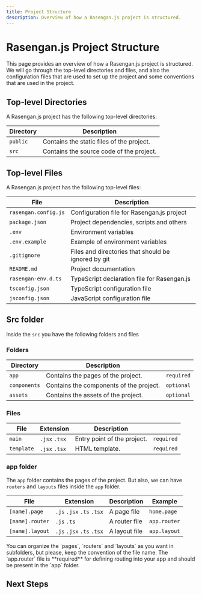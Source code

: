 ```yaml
---
title: Project Structure
description: Overview of how a Rasengan.js project is structured.
---
```



# Rasengan.js Project Structure

This page provides an overview of how a Rasengan.js project is structured.
We will go through the top-level directories and files, and also the configuration files that are used to set up the project
and some conventions that are used in the project.

## Top-level Directories

A Rasengan.js project has the following top-level directories:

| Directory | Description                               |
| --------- | ----------------------------------------- |
| `public`  | Contains the static files of the project. |
| `src`     | Contains the source code of the project.  |

## Top-level Files

A Rasengan.js project has the following top-level files:

| File                 | Description                                         |
| -------------------- | --------------------------------------------------- |
| `rasengan.config.js` | Configuration file for Rasengan.js project          |
| `package.json`       | Project dependencies, scripts and others            |
| `.env`               | Environment variables                               |
| `.env.example`       | Example of environment variables                    |
| `.gitignore`         | Files and directories that should be ignored by git |
| `README.md`          | Project documentation                               |
| `rasengan-env.d.ts`  | TypeScript declaration file for Rasengan.js         |
| `tsconfig.json`      | TypeScript configuration file                       |
| `jsconfig.json`      | JavaScript configuration file                       |

## Src folder

Inside the `src` you have the following folders and files

### Folders

| Directory    | Description                             |            |
| ------------ | --------------------------------------- | ---------- |
| `app`        | Contains the pages of the project.      | `required` |
| `components` | Contains the components of the project. | `optional` |
| `assets`     | Contains the assets of the project.     | `optional` |

### Files

| File        | Extension     | Description                 |            |
| ----------- | ------------- | --------------------------- | ---------- |
| `main`      | `.jsx` `.tsx` | Entry point of the project. | `required` |
| `template`  | `.jsx` `.tsx` | HTML template.              | `required` |


### app folder

The `app` folder contains the pages of the project. But also, we can have `routers` and `layouts` files inside the `app` folder.

| File            | Extension                 | Description   | Example      |
| --------------- | ------------------------- | ------------- | ------------ |
| `[name].page`   | `.js` `.jsx` `.ts` `.tsx` | A page file   | `home.page`  |
| `[name].router` | `.js` `.ts`               | A router file | `app.router` |
| `[name].layout` | `.js` `.jsx` `.ts` `.tsx` | A layout file | `app.layout` |

<AlertBox type="tip">
  You can organize the `pages`, `routers` and `layouts` as you want in
  subfolders, but please, keep the convention of the file name.
</AlertBox>
<AlertBox>
  The `app.router` file is **required** for defining routing into your app and
  should be present in the `app` folder.
</AlertBox>

## Next Steps
